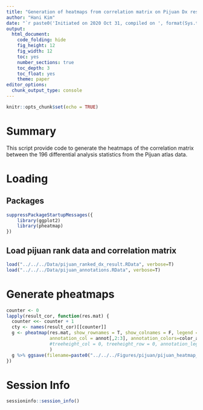 ```yaml
---
title: "Generation of heatmaps from correlation matrix on Pijuan Dx results"
author: "Hani Kim"
date: "`r paste0('Initiated on 2020 Oct 31, compiled on ', format(Sys.time(), '%Y %b %d'))`"
output:
  html_document:
    code_folding: hide
    fig_height: 12
    fig_width: 12
    toc: yes
    number_sections: true
    toc_depth: 3
    toc_float: yes
    theme: paper
editor_options: 
  chunk_output_type: console
---
```


```r
knitr::opts_chunk$set(echo = TRUE)
```

# Summary
This script provide code to generate the heatmaps of the correlation matrix between the 196 differential analysis statistics from the Pijuan atlas data.

# Loading 

## Packages
```r
suppressPackageStartupMessages({
    library(ggplot2)
    library(pheatmap)
})
```

## Load pijuan rank data and correlation matrix 
```r
load("../../../Data/pijuan_ranked_dx_result.RData", verbose=T)
load("../../../Data/pijuan_annotations.RData", verbose=T)
```

# Generate pheatmaps
```r
counter <- 0
lapply(result_cor, function(res.mat) {
  counter <<- counter + 1
  cty <- names(result_cor)[[counter]]
  g <- pheatmap(res.mat, show_rownames = T, show_colnames = F, legend = F,
                annotation_col = annot[,2:3], annotation_colors=color_annot[2:3]
                #treeheight_col = 0, treeheight_row = 0, annotation_legend = F,legend = F,
                ) 
  g %>% ggsave(filename=paste0("../../../Figures/pijuan/pijuan_heatmap_", cty, ".pdf"), width=15, height=15)
})
```

# Session Info
```r
sessioninfo::session_info()
```

